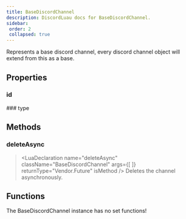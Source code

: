 ```yaml
---
title: BaseDiscordChannel
description: DiscordLuau docs for BaseDiscordChannel.
sidebar:
 order: 2
 collapsed: true
---
```

[//]: # (This file was automatically compiled through the Generator luau code under this repository)
[//]: # (if you want to edit the documentation of discord-luau, please write changes)
[//]: # (to the discord-luau repository itself, we extract the comments from discord-luau and translate)
[//]: # (them into markdown files that Nextra can interpret!)

[//]: # (----- DOCUMENT IMPORTS ----- )


[//]: # (----- DOCUMENT DESCRIPTION ----- )

Represents a base discord channel, every discord channel object will extend from this as a base.

[//]: # (----- DOCUMENT PROPERTIES ----- )

## Properties

### id

<LuaProperty name="BaseDiscordChannel.id" type="string" />
### type

<LuaProperty name="BaseDiscordChannel.type" type="number" />

[//]: # (----- DOCUMENT METHODS ----- )

## Methods

### deleteAsync

> <LuaDeclaration name="deleteAsync" className="BaseDiscordChannel" args={[  ]} returnType="Vendor.Future" isMethod />
Deletes the channel asynchronously.

[//]: # (----- DOCUMENT FUNCTIONS ----- )

## Functions

The BaseDiscordChannel instance has no set functions!

